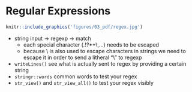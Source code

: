# Regular Expressions


<a href="figures/03_pdf/regex.pdf" target="_blank"> 
```r
knitr::include_graphics('figures/03_pdf/regex.jpg')
```
</a>


* string input &rarr; regexp &rarr; match
    - each special character (.!?*+\\,...) needs to be escaped
    - because \\ is also used to escape characters in strings we need to escape it in order to send a litheral "\\" to regexp


* `writeLines()` see what is actually sent to regex by providing a certain string
* `stringr::words` common words to test your regex
* `str_view()` and `str_view_all()` to test your regex visibly

